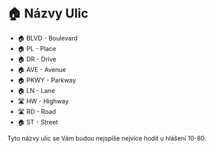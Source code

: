 
# 🏠 Názvy Ulic

- 🏠 BLVD - Boulevard
- 🏠 PL - Place
- 🏠 DR - Drive
- 🏠 AVE - Avenue
- 🏠 PKWY - Parkway
- 🏠 LN - Lane
- 🛣️ HW - Highway
- 🛣️ RD - Road
- 🏠 ST - Street

<Callout type="info" emoji="ℹ️">
  Tyto názvy ulic se Vám budou nejspíše nejvíce hodit u hlášení 10-80.
</Callout>
